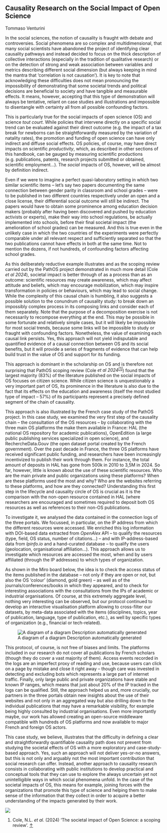 ## Causality Research on the Social Impact of Open Science

Tommaso Venturini

In the social sciences, the notion of causality is fraught with debate and controversies. Social phenomena are so complex and multidimensional, that many social scientists have abandoned the project of identifying clear causality pathways and instead decided to focus on the thick description of collective interactions (especially in the tradition of qualitative research) or on the detection of strong and weak association between variables and metrics describing different social dimension (but always keeping in mind the mantra that ‘correlation is not causation’). It is key to note that acknowledging these difficulties does not mean pronouncing the impossibility of demonstrating that some societal trends and political decisions are beneficial to society and have tangible and measurable effects. It means, however, accepting that this type of demonstration will always be tentative, reliant on case studies and illustrations and impossible to disentangle with certainty all from all possible confounding factors.

This is particularly true for the social impacts of open science (OS) and science *tout court*. While policies that intervene directly on a specific social trend can be evaluated against their direct outcome (e.g. the impact of a tax break for newborns can be straightforwardly measured by the variation of natality rates), the promotion and funding of open science can have only indirect and diffuse social effects. OS policies, of course, may have direct impacts on scientific *productivity*, which, as described in other sections of this handbook, can be gauged by measuring scientific productions (e.g. publications, patents, research projects submitted or obtained, scientific employment...). The *social* impacts of OS, however, will be almost by definition indirect.

Even if we were to imagine a perfect quasi-laboratory setting in which two similar scientific items – let’s say two papers documenting the same connection between gender parity in classroom and school grades – were to be published in two different countries respectively under an open and a close license, their differential social outcome will still be indirect. The papers would have to obtain some prominence among education decision makers (probably after having been discovered and pushed by education activists or experts), make their way into school regulations, be actually implemented into schools, before their final societal impact (the amelioration of school grades) can be measured. And this is true even in the unlikely case in which the two countries of the experiments were perfectly comparable under all relevant respect and sufficiently separated so that the two publications cannot have effects in both at the same time. Not to mention the dozens, if not hundreds, of confounding factors affecting school grades.

As this deliberately reductive example illustrates and as the scoping review carried out by the PathOS project demonstrated in much more detail (Cole *et al 2024*), societal impact is better through of as a process than as an outcome: scientific resources may create awareness, which may affect attitude and beliefs, which may encourage mobilization, which may inspire transformation in policies or behaviours, which may lead to social change. While the complexity of this causal chain is humbling, it also suggests a possible solution to the conundrum of causality study: to break down an impossibly complex process in its composing links and consider each of them separately. Note that the purpose of a decomposition exercise is not necessarily to recompose everything at the end. This may be possible in some fortunate and relatively simple cases, but it will likely be impossible for most social trends, because some links will be impossible to study or fraught with confounding factors. Nonetheless, the value of examining each causal link persists. Yes, this approach will not yield indisputable and quantified evidence of a causal connection between OS and its social benefits, but it will provide a series of fragments of evidence that can help build trust in the value of OS and support for its funding.

This approach is dominant in the scholarship on OS and is therefore not surprising that PathOS scoping review (Cole *et al 2024^[\[1\]](#footnote-1){#footnote-ref-1}^*) found that the largest majority (83%) of the literature published on the social impacts of OS focuses on citizen science. While citizen science is unquestionably a very important part of OS, its prominence in the literature is also due to the fact that its effects on the education and awareness (itself the most studied type of impact – 57%) of its participants represent a precisely defined segment of the chain of causality.

This approach is also illustrated by the French case study of the PathOS project. In this case study, we examined the very first step of the causality chain – the consultation of the OS resources – by collaborating with the three main OS platforms the make them available in France: HAL (the national OS repository for academic publications), OpenEdition (a large public publishing services specialized in open science), and RechercheData.Gouv (the open dataset portal created by the French government). Over the past decade in France, the three OS platforms have received significant public funding, and researchers have been increasingly incentivized to publish their work through them. For instance, the total amount of deposits in HAL has gone from 500k in 2010 to 3,5M in 2024. So far, however, little is known about the use of these scientific resources. Who are the main private and public organizations using these platforms? When are these platforms used the most and why? Who are the websites referring to these platforms, and how are they connected? Understanding this first step in the lifecycle and causality circle of OS is crucial as it is the comparison with the non-open resource contained in HAL (where researchers are encouraged and sometimes required to deposit both OS resources as well as references to their non-OS publications.

To investigate it, we analysed the data contained in the connection logs of the three portals. We focussed, in particular, on the IP address from which the different resources were accessed. We enriched this log information with DOI-based data extracted from *OpenAlex* API – to qualify the resources (type, field, OS status, number of citations…) – and with IP-address-based data from *Ipinfo.io* and a hand-curated database – to qualify the users (geolocation, organisational affiliation…). This approach allows us to investigate which resources are accessed the most, when and by users affiliated (through the IP addresses) to which types of organization.

As shown in the Miro board below, the idea is to check the access status of the items published in the database – not only if they are open or not, but also the OS ‘colour’ (diamond, gold green) – as well as of the journals/conferences/books in which they appeared, and to check for interesting associations with the consultations from the IPs of academic or industrial organisations. Of course, at this extremely aggregate level, nothing very interesting can be observed, but our protocol continued to develop an interactive visualisation platform allowing to cross-filter our datasets, by meta-data associated with the items (disciplines, topics, year of publication, language, type of publication, etc.), as well by specific types of organization (e.g., financial or tech-related).

![A diagram of a diagram
Description automatically generated](figures/adc879eafe002f15cb9df17ccf3dccfaa789624b.png)

This protocol, of course, is not free of biases and limits. The platforms included in our research do not cover all publications by French scholars (though they do cover a vast majority of them). Access events recorded in the logs are an imperfect proxy of reading and use, because users can click on a page by mistake and close it right away – though care was invested in detecting and excluding bots which represents a large part of internet traffic. Finally, only large public and private organizations have stable and known IP ranges, which means that just about 20% of the IP tracked in the logs can be qualified. Still, the approach helped us and, more crucially, our partners in the three portals obtain new insights about the use of their websites and not only in an aggregated way but also drilling down to the individual publications that may have a remarkable visibility, for example being highly consulted by industrial organisations. Even more importantly maybe, our work has allowed creating an open-source middleware compatible with hundreds of OS platforms and now available to major French and foreign OS actors.

This case study, we believe, illustrates that the difficulty in defining a clear and straightforwardly quantifiable causality path does not prevent from studying the societal effects of OS with a more exploratory and case-study-based approach. Yes, such an approach will not deliver yes-or-no answers, but this is not only and arguably not the most important contribution that social research can offer. Instead, another approach to causality research consists in collaborating with public institutions to develop practical and conceptual tools that they can use to explore the always uncertain yet not unintelligible ways in which social phenomena unfold. In the case of the societal impacts of OS, this means for example, joining forces with the organizations that promote this type of science and helping them to make sense of the information that they collect in order to acquire a better understanding of the impacts generated by their work.

![](figures/24b81083ae3ee46e82e2753902fb1af6762da6e2.png)

1.  ::: {#footnote-1}
    Cole, N.L. *et al.* (2024) ‘The societal impact of Open Science: a scoping review’. [↑](#footnote-ref-1)
    :::
